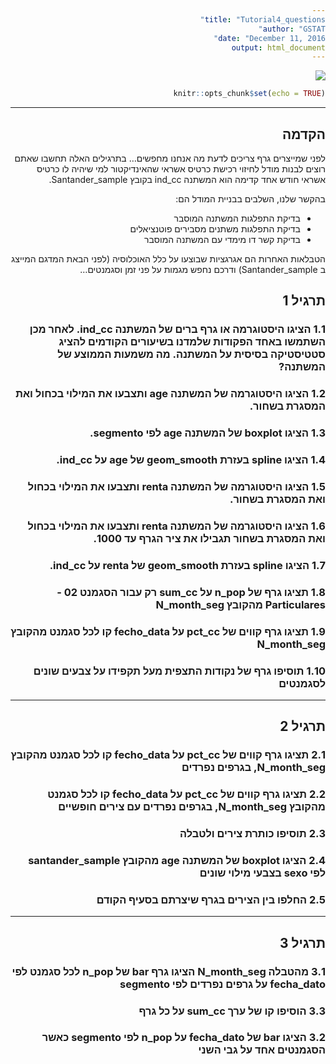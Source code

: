 ---
title: "Tutorial4_questions"
author: "GSTAT"
date: "December 11, 2016"
output: html_document
---

![](figures\gstat_logo.jpg)

<html dir="rtl">

```{r setup, include=FALSE}
knitr::opts_chunk$set(echo = TRUE)

```

___

## הקדמה

 לפני שמייצרים גרף צריכים לדעת מה אנחנו מחפשים... בתרגילים האלה תחשבו שאתם רוצים לבנות מודל לחיזוי רכישת כרטיס אשראי
 שהאינדיקטור למי שיהיה לו כרטיס אשראי חודש אחד קדימה הוא המשתנה ind_cc בקובץ Santander_sample.

 בהקשר שלנו, השלבים בבניית המודל הם:
 
 * בדיקת התפלגות המשתנה המוסבר
 * בדיקת התפלגות משתנים מסבירים פוטנציאלים
 * בדיקת קשר דו מימדי עם המשתנה המוסבר
 
הטבלאות האחרות הם אגרגציות שבוצעו על כלל האוכלוסיה (לפני הבאת המדגם המייצג ב Santander_sample) ודרכם נחפש מגמות
על פני זמן וסגמנטים...

## תרגיל 1

### 1.1  הציגו היסטוגרמה או גרף ברים של המשתנה ind_cc. לאחר מכן השתמשו באחד הפקודות שלמדנו בשיעורים הקודמים להציג סטטיסטיקה בסיסית על המשתנה. מה משמעות הממוצע של המשתנה?

### 1.2 הציגו היסטוגרמה של המשתנה age ותצבעו את המילוי בכחול ואת המסגרת בשחור.

### 1.3  הציגו boxplot  של המשתנה age  לפי segmento.

### 1.4  הציגו spline בעזרת geom_smooth של age על ind_cc.

### 1.5 הציגו היסטוגרמה של המשתנה renta ותצבעו את המילוי בכחול ואת המסגרת בשחור.

### 1.6 הציגו היסטוגרמה של המשתנה renta ותצבעו את המילוי בכחול ואת המסגרת בשחור תגבילו את ציר הגרף עד 1000.

### 1.7  הציגו spline בעזרת geom_smooth של renta על ind_cc.

### 1.8  תציגו גרף של n_pop על sum_cc רק עבור הסגמנט 02 -Particulares מהקובץ N_month_seg

### 1.9 תציגו גרף קווים של pct_cc על fecho_data קו לכל סגמנט   מהקובץ N_month_seg

### 1.10 תוסיפו גרף של נקודות התצפית מעל תקפידו על צבעים שונים לסגמנטים

___

## תרגיל 2

### 2.1  תציגו גרף קווים של pct_cc על fecho_data קו לכל סגמנט   מהקובץ N_month_seg, בגרפים נפרדים

### 2.2  תציגו גרף קווים של pct_cc על fecho_data קו לכל סגמנט   מהקובץ N_month_seg, בגרפים נפרדים עם צירים חופשיים

### 2.3 תוסיפו כותרת צירים ולטבלה

### 2.4 הציגו boxplot  של המשתנה age מהקובץ santander_sample לפי  sexo בצבעי מילוי שונים

### 2.5 החלפו בין הצירים בגרף שיצרתם בסעיף הקודם

___


## תרגיל 3

### 3.1 מהטבלה N_month_seg  הציגו גרף bar של n_pop לכל סגמנט לפי fecha_dato על גרפים נפרדים לפי segmento

### 3.3 הוסיפו קו של ערך sum_cc על כל גרף


### 3.2 הציגו bar של fecha_dato על n_pop לפי segmento כאשר הסגמנטים אחד על גבי השני


</div>
